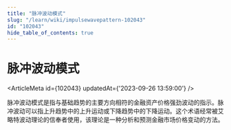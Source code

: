```yaml
---
title: "脉冲波动模式"
slug: "/learn/wiki/impulsewavepattern-102043"
id: "102043"
hide_table_of_contents: true
---
```



# 脉冲波动模式

<ArticleMeta id={102043} updatedAt={'2023-09-26 13:59:00'} />
<div className='border-solid border-b border-t-0 my-4 border-[var(--ifm-color-gray-300)]' />

脉冲波动模式是指与基础趋势的主要方向相符的金融资产价格强劲波动的指示。脉冲波动可以指上升趋势中的上升运动或下降趋势中的下降运动。这个术语经常被艾略特波动理论的信奉者使用，该理论是一种分析和预测金融市场价格变动的方法。
